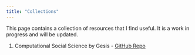 ```yaml
---
title: "Collections"
---
```


This page contains a collection of resources that I find useful. It is a work in progress and will be updated.

<!-- find a good structure with subheadings.

## Coding and method sources
1. Gesis list
2. Arthur Spirling, Political Science https://github.com/ArthurSpirling
3.

## Blogs
1. Eiko Fried's [Blog](https://eikofried.com/)
2. Stephan Schleim https://scilogs.spektrum.de/menschen-bilder/

Podcasts

Videos or documentaries

# work with quarto! 
https://mindfulmodeler.substack.com/p/simplify-your-writing-process-with
 -->

1. Computational Social Science by Gesis - [GitHub Repo](https://github.com/gesiscss/awesome-computational-social-science)

